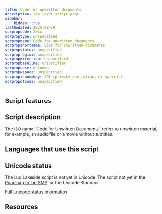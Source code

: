```yaml
---
title: Code for unwritten documents
description: Top-level script page
sidebar:
    hidden: true
lastUpdated: 2025-08-29
scrpropcode: Zxxx
scrproptype: unspecified
scrpropname: Code for unwritten documents
scrpropshortname: Code for unwritten documents
scrpropstatus: unspecified
scrpropregion: unspecified
scrpropdirection: unspecified
scrpropbaseline: unspecified
scrpropcase: unknown
scrpropwspace: unspecified
scrpropisonumkey: 997 (private use, alias, or special)
scrpropotcode: unspecified
---
```



## Script features

<ScriptInfo />

## Script description

The ISO name "Code for Unwritten Documents" refers to unwritten material, for example, an audio file or a movie without subtitles.

## Languages that use this script

<WsList script='Zxxx' wsMax='5' />

## Unicode status

The Luo Lakeside script is not yet in Unicode. The script not yet in the [Roadmap to the SMP](http://www.unicode.org/roadmaps/smp/) for the Unicode Standard.


[Full Unicode status information](/scrlang/unicode/zxxx-unicode)

## Resources

<ScriptResources detailSummary='seemore' />

